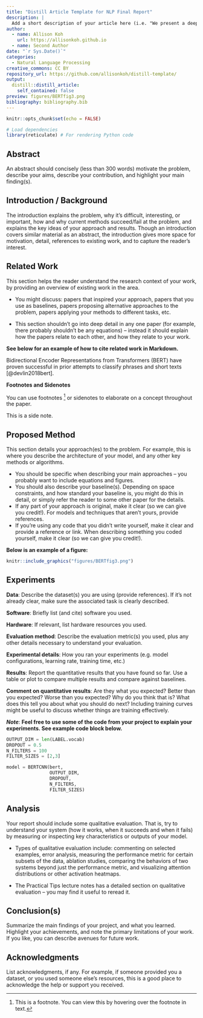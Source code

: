 ```yaml
---
title: "Distill Article Template for NLP Final Report"
description: |
  Add a short description of your article here (i.e. "We present a deep learning approach to classifying labeled texts and phrases in party manifestos, using the coding scheme and documents from the Manifesto Project Corpus.")
author: 
  - name: Allison Koh 
    url: https://allisonkoh.github.io
  - name: Second Author 
date: "`r Sys.Date()`" 
categories: 
  - Natural Language Processing 
creative_commons: CC BY
repository_url: https://github.com/allisonkoh/distill-template/
output: 
  distill::distill_article: 
    self_contained: false
preview: figures/BERTfig3.png
bibliography: bibliography.bib
---
```


```r
knitr::opts_chunk$set(echo = FALSE)

# Load dependencies 
library(reticulate) # For rendering Python code 
```

## Abstract

An abstract should concisely (less than 300 words) motivate the problem, describe your aims, describe your contribution, and highlight your main finding(s).

## Introduction / Background

The introduction explains the problem, why it's difficult, interesting, or important, how and why current methods succeed/fail at the problem, and explains the key ideas of your approach and results. Though an introduction covers similar material as an abstract, the introduction gives more space for motivation, detail, references to existing work, and to capture the reader's interest.

## Related Work

This section helps the reader understand the research context of your work, by providing an overview of existing work in the area.

-   You might discuss: papers that inspired your approach, papers that you use as baselines, papers proposing alternative approaches to the problem, papers applying your methods to different tasks, etc.

-   This section shouldn't go into deep detail in any one paper (for example, there probably shouldn't be any equations) -- instead it should explain how the papers relate to each other, and how they relate to your work.

**See below for an example of how to cite related work in Markdown.**

Bidirectional Encoder Representations from Transformers (BERT) have proven successful in prior attempts to classify phrases and short texts [@devlin2018bert].

**Footnotes and Sidenotes**

You can use footnotes [^1] or sidenotes to elaborate on a concept throughout the paper.

[^1]: This is a footnote. You can view this by hovering over the footnote in text.

<aside>This is a side note.</aside>

## Proposed Method

This section details your approach(es) to the problem. For example, this is where you describe the architecture of your model, and any other key methods or algorithms.

-   You should be specific when describing your main approaches -- you probably want to include equations and figures.
-   You should also describe your baseline(s). Depending on space constraints, and how standard your baseline is, you might do this in detail, or simply refer the reader to some other paper for the details.
-   If any part of your approach is original, make it clear (so we can give you credit!). For models and techniques that aren't yours, provide references.
-   If you're using any code that you didn't write yourself, make it clear and provide a reference or link. When describing something you coded yourself, make it clear (so we can give you credit!).

**Below is an example of a figure:**

```r
knitr::include_graphics("figures/BERTfig3.png")
```

## Experiments

**Data**: Describe the dataset(s) you are using (provide references). If it's not already clear, make sure the associated task is clearly described.

**Software**: Briefly list (and cite) software you used.

**Hardware**: If relevant, list hardware resources you used.

**Evaluation method**: Describe the evaluation metric(s) you used, plus any other details necessary to understand your evaluation.

**Experimental details**: How you ran your experiments (e.g. model configurations, learning rate, training time, etc.)

**Results**: Report the quantitative results that you have found so far. Use a table or plot to compare multiple results and compare against baselines.

**Comment on quantitative results**: Are they what you expected? Better than you expected? Worse than you expected? Why do you think that is? What does this tell you about what you should do next? Including training curves might be useful to discuss whether things are training effectively.

***Note***: **Feel free to use some of the code from your project to explain your experiments. See example code block below.**

```python
OUTPUT_DIM = len(LABEL.vocab)
DROPOUT = 0.5
N_FILTERS = 100
FILTER_SIZES = [2,3]

model = BERTCNN(bert,
                OUTPUT_DIM,
                DROPOUT,
                N_FILTERS,
                FILTER_SIZES)
```

## Analysis

Your report should include some qualitative evaluation. That is, try to understand your system (how it works, when it succeeds and when it fails) by measuring or inspecting key characteristics or outputs of your model.

-   Types of qualitative evaluation include: commenting on selected examples, error analysis, measuring the performance metric for certain subsets of the data, ablation studies, comparing the behaviors of two systems beyond just the performance metric, and visualizing attention distributions or other activation heatmaps.

-   The Practical Tips lecture notes has a detailed section on qualitative evaluation -- you may find it useful to reread it.

## Conclusion(s)

Summarize the main findings of your project, and what you learned. Highlight your achievements, and note the primary limitations of your work. If you like, you can describe avenues for future work.

## Acknowledgments

List acknowledgments, if any. For example, if someone provided you a dataset, or you used someone else's resources, this is a good place to acknowledge the help or support you received.
